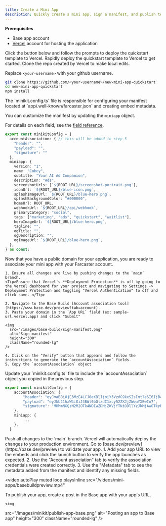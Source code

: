 ```yaml
---
title: Create a Mini App
description: Quickly create a mini app, sign a manifest, and publish to the Base app.
---
```


**Prerequisites** 

* Base app account
* [Vercel](https://vercel.com/) account for hosting the application


<Steps>
<Step title="Deploy Template">
Click the button below and follow the prompts to deploy the quickstart template to Vercel.
<Card title="Deploy to Vercel" icon="rocket" href="https://vercel.com/new/clone?repository-url=https%3A%2F%2Fgithub.com%2Fbase%2Fdemos%2Ftree%2Fmaster%2Fmini-apps%2Ftemplates%2Fminikit%2Fnew-mini-app-quickstart&project-name=new-mini-app-quickstart&repository-name=new-mini-app-quickstart&env=NEXT_PUBLIC_PROJECT_NAME&demo-title=New%20Mini%20App&demo-description=Quickstart%20waitlist%20mini%20app%20with%20MiniKit%20on%20Base" horizontal>
  Rapidly deploy the quickstart template to Vercel to get started.
</Card>
</Step>
<Step title="Clone your repository">
Clone the repo created by Vercel to make local edits.

Replace `<your-username>` with your github username.
```bash Terminal
git clone https://github.com/<your-username>/new-mini-app-quickstart
cd new-mini-app-quickstart
npm install
```
</Step>
<Step title="Update Manifest configuration">
The `minikit.config.ts` file is responsible for configuring your manifest located at `app/.well-known/farcaster.json` and creating embed metadata. 

<Tip> You can customize the manifest by updating the `miniapp` object.</Tip>

For details on each field, see the [field reference](/mini-apps/features/manifest#field-reference).
```ts minikit.config.ts
export const minikitConfig = {
  accountAssociation: { // this will be added in step 5
    "header": "",
    "payload": "",
    "signature": ""
  },
  miniapp: {
    version: "1",
    name: "Cubey", 
    subtitle: "Your AI Ad Companion", 
    description: "Ads",
    screenshotUrls: [`${ROOT_URL}/screenshot-portrait.png`],
    iconUrl: `${ROOT_URL}/blue-icon.png`,
    splashImageUrl: `${ROOT_URL}/blue-hero.png`,
    splashBackgroundColor: "#000000",
    homeUrl: ROOT_URL,
    webhookUrl: `${ROOT_URL}/api/webhook`,
    primaryCategory: "social",
    tags: ["marketing", "ads", "quickstart", "waitlist"],
    heroImageUrl: `${ROOT_URL}/blue-hero.png`, 
    tagline: "",
    ogTitle: "",
    ogDescription: "",
    ogImageUrl: `${ROOT_URL}/blue-hero.png`,
  },
} as const;
```

</Step>

<Step title="Create accountAssociation Credentials">

Now that you have a public domain for your application, you are ready to associate your mini app with your Farcaster account.


    1. Ensure all changes are live by pushing changes to the `main` branch.
    <Tip>Ensure that Vercel's **Deployment Protection** is off by going to the Vercel dashboard for your project and navigating to Settings -> Deployment Protection and toggling "Vercel Authentication" to off and click save. </Tip>

    2. Navigate to the Base Build [Account association tool](https://www.base.dev/preview?tab=account). 
    3. Paste your domain in the `App URL` field (ex: sample-url.vercel.app) and click "Submit"

    <img 
      src="/images/base-build/sign-manifest.png" 
      alt="Sign manifest"
      height="300"
      className="rounded-lg"  
    /> 

    4. Click on the "Verify" button that appears and follow the instructions to generate the `accountAssociation` fields.
    5. Copy the `accountAssociation` object

</Step>

<Step title="Update `minikit.config.ts`">
Update your `minikit.config.ts` file to include the `accountAssociation` object you copied in the previous step.

```ts minikit.config.ts
export const minikitConfig = {
    accountAssociation: {
        "header": "eyJmaBBiOjE3MzE4LCJ0eXBlIjoiY3VzdG9keSIsImtleSI6IjB4NzYwQjA0NDc5NjM4MTExNzNmRjg3YDPBYzA5OEJBQ0YxNzNCYkU0OCJ9",
        "payload": "eyJkb21haW4iOiJ4BWl0bGlzdC1xcy52ZXJjZWwuYXBwIn7",
        "signature": "MHhmNGQzN2M2OTk4NDIwZDNjZWVjYTNiODllYzJkMjAwOTkyMDEwOGVhNTFlYWI3NjAyN2QyMmM1MDVhNzIyMWY2NTRiYmRlZmQ0NGQwOWNiY2M2NmI2B7VmNGZiMmZiOGYzNDVjODVmNmQ3ZTVjNzI3OWNmMGY4ZTA2ODYzM2FjZjFi"
    },
    miniapp: {
        ...
    },
  }
```
</Step>
<Step title="Push updates to production">
Push all changes to the `main` branch. Vercel will automatically deploy the changes to your production environment.
</Step>

<Step title="Preview Your App">
  Go to [base.dev/preview](https://base.dev/preview) to validate your app.
  1. Add your app URL to view the embeds and click the launch button to verify the app launches as expected. 
  2. Use the "Account association" tab to verify the association credentials were created correctly.
  3. Use the "Metadata" tab to see the metadata added from the manifest and identify any missing fields.

<video
  autoPlay
  muted
  loop
  playsInline
  src="/videos/mini-apps/basebuildpreview.mp4"
></video>

</Step>

<Step title="Post to Publish">
    To publish your app, create a post in the Base app with your app's URL.


    <img 
  src="/images/minikit/publish-app-base.png" 
  alt="Posting an app to Base app"
  height="300"
  className="rounded-lg"
    />
</Step>
</Steps>
